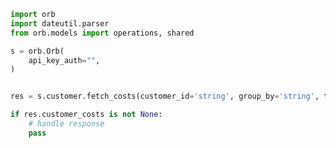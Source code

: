 ```python FetchCustomerCosts.py
import orb
import dateutil.parser
from orb.models import operations, shared

s = orb.Orb(
    api_key_auth="",
)


res = s.customer.fetch_costs(customer_id='string', group_by='string', timeframe_end=dateutil.parser.isoparse('2022-03-01T05:00:00Z'), timeframe_start=dateutil.parser.isoparse('2022-02-01T05:00:00Z'), view_mode=operations.FetchCustomerCostsViewModeViewMode.PERIODIC)

if res.customer_costs is not None:
    # handle response
    pass
```

